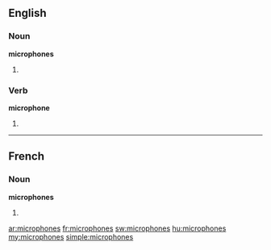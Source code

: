 ==English==

===Noun===
'''microphones'''

# {{plural of|[[microphone]]}}

===Verb===
'''microphone'''

# {{third-person singular of|[[microphone]]}}

----

==French==

===Noun===
'''microphones''' {{m}}

# {{plural of|[[microphone]]|lang=fr}}

[[ar:microphones]]
[[fr:microphones]]
[[sw:microphones]]
[[hu:microphones]]
[[my:microphones]]
[[simple:microphones]]